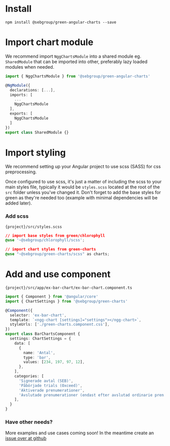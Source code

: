 
<Meta title="Get started" />

# Install

```
npm install @sebgroup/green-angular-charts --save
```

# Import chart module

We recommend import `NggChartsModule` into a shared module eg. `SharedModule` that can be imported into other, preferably lazy loaded modules when needed.

```ts
import { NggChartsModule } from '@sebgroup/green-angular-charts'

@NgModule({
  declarations: [...],
  imports: [
    ...
    NggChartsModule
  ],
  exports: [
    NggChartsModule
  ]
})
export class SharedModule {}
```

# Import styling

We recommend setting up your Angular project to use scss (SASS) for css preprocessing.

Once configured to use scss, it's just a matter of including the scss to your main styles file, typically it would be `styles.scss` located at the root of the `src` folder unless you've changed it.
Don't forget to add the base styles for green as they're needed too (example with minimal dependencies will be added later).

### Add scss

`{project}/src/styles.scss`

```css
// import base styles from green/chlorophyll
@use '~@sebgroup/chlorophyll/scss';

// import chart styles from green-charts
@use "~@sebgroup/green-charts/scss" as charts;
```

# Add and use component

`{project}/src/app/ex-bar-chart/ex-bar-chart.component.ts`

```ts
import { Component } from '@angular/core'
import { ChartSettings } from '@sebgroup/green-charts'

@Component({
  selector: 'ex-bar-chart',
  template: `<ngg-chart [settings]="settings"></ngg-chart>`,
  styleUrls: ['./green-charts.component.css'],
})
export class BarChartsComponent {
  settings: ChartSettings = {
    data: [
      {
        name: 'Antal',
        type: 'bar',
        values: [234, 197, 97, 12],
      },
    ],
    categories: [
      'Signerade avtal (SEB)',
      'Påbörjade trials (Oxceed)',
      'Aktiverade prenumerationer',
      'Avslutade prenumerationer (endast efter avslutad ordinarie pren.)',
    ],
  }
}
```

### Have other needs?

More examples and use cases coming soon! In the meantime create an [issue over at github](https://github.com/sebgroup/green/issues)
